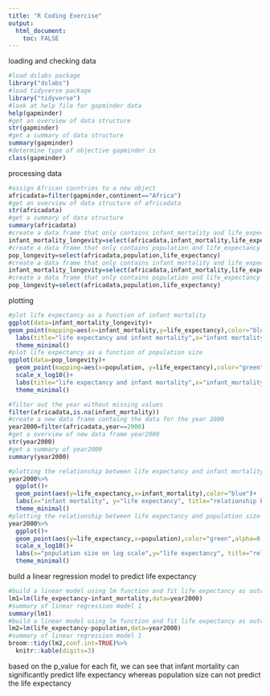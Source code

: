 ```yaml
---
title: "R Coding Exercise"
output:
  html_document:
    toc: FALSE
---
```


loading and checking data

```r
#load dslabs package
library("dslabs")
#load tidyverse package
library("tidyverse")
#look at help file for gapminder data
help(gapminder)
#get an overview of data structure
str(gapminder)
#get a summary of data structure
summary(gapminder)
#determine type of objective gapminder is
class(gapminder)
```

processing data

```r
#assign African countries to a new object
africadata=filter(gapminder,continent=="Africa")
#get an overview of data structure of africadata
str(africadata)
#get a summary of data structure
summary(africadata)
#create a data frame that only contains infant_mortality and life_expectancy from africadata
infant_mortality_longevity=select(africadata,infant_mortality,life_expectancy)
#create a data frame that only contains population and life_expectancy
pop_longevity=select(africadata,population,life_expectancy)
#create a data frame that only contains infant_mortality and life_expectancy from africadata
infant_mortality_longevity=select(africadata,infant_mortality,life_expectancy)
#create a data frame that only contains population and life_expectancy
pop_longevity=select(africadata,population,life_expectancy)
```

plotting

```r

#plot life expectancy as a function of infant mortality
ggplot(data=infant_mortality_longevity)+
geom_point(mapping=aes(x=infant_mortality,y=life_expectancy),color="blue")+
  labs(title="life expectancy and infant mortality",x="infant mortality",y="life expectancy")+
  theme_minimal()
#plot life expectancy as a function of population size
ggplot(data=pop_longevity)+
  geom_point(mapping=aes(x=population, y=life_expectancy),color="green")+
  scale_x_log10()+
  labs(title="life expectancy and infant mortality",x="infant_mortality",y="life expectancy")+
  theme_minimal()

```

```r
#filter out the year without missing values
filter(africadata,is.na(infant_mortality))
#create a new data frame containg the data for the year 2000
year2000=filter(africadata,year==2000)
#get a overview of new data frame year2000
str(year2000)
#get a summary of year2000
summary(year2000)
```

```r
#plotting the relationship between life expectancy and infant mortality for year 2000
year2000%>%
  ggplot()+
  geom_point(aes(y=life_expectancy,x=infant_mortality),color="blue")+
  labs(x="infant mortality", y="life expectancy", title="relationship between infant mortality and life expectancy")+
  theme_minimal()
#plotting the relationship between life expectancy and population size for year 2000
year2000%>%
  ggplot()+
  geom_point(aes(y=life_expectancy,x=population),color="green",alpha=0.5)+
  scale_x_log10()+
  labs(x="population size on log scale",y="life expectancy", title="relationship between life expectancy and populaton size")+
  theme_minimal()
```

build a linear regression model to predict life expectancy

```r
#build a linear model using lm function and fit life expectancy as outcome, and infant mortality as the predictor
lm1=lm(life_expectancy~infant_mortality,data=year2000)
#summary of linear regression model 1
summary(lm1)
#build a linear model using lm function and fit life expectancy as outcome, and population size as the predictor
lm2=lm(life_expectancy~population,data=year2000)
#summary of linear regression model 1
broom::tidy(lm2,conf.int=TRUE)%>%
  knitr::kable(digits=3)

```

based on the p_value for each fit, we can see that infant mortality can significantly predict life expectancy whereas population size can not predict the life expectancy
